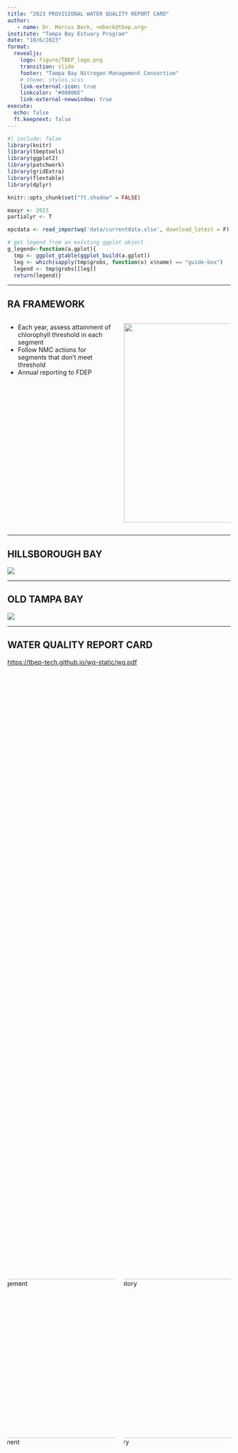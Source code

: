 ```yaml
---
title: "2023 PROVISIONAL WATER QUALITY REPORT CARD"
author: 
   - name: Dr. Marcus Beck, <mbeck@tbep.org>
institute: "Tampa Bay Estuary Program"
date: "10/6/2023"
format:
  revealjs:
    logo: figure/TBEP_logo.png
    transition: slide
    footer: "Tampa Bay Nitrogen Management Consortium"
    # theme: styles.scss
    link-external-icon: true
    linkcolor: "#00806E"
    link-external-newwindow: true
execute:
  echo: false
  ft.keepnext: false
---
```


```r
#| include: false
library(knitr)
library(tbeptools)
library(ggplot2)
library(patchwork)
library(gridExtra)
library(flextable)
library(dplyr)

knitr::opts_chunk$set("ft.shadow" = FALSE)

maxyr <- 2023
partialyr <- T

epcdata <- read_importwq('data/currentdata.xlsx', download_latest = F)

# get legend from an existing ggplot object
g_legend<-function(a.gplot){
  tmp <- ggplot_gtable(ggplot_build(a.gplot))
  leg <- which(sapply(tmp$grobs, function(x) x$name) == "guide-box")
  legend <- tmp$grobs[[leg]]
  return(legend)}
```

------------------------------------------------------------------------

## RA FRAMEWORK

::: columns
::: {.column width="50%"}
-   Each year, assess attainment of chlorophyll threshold in each segment
-   Follow NMC actions for segments that don't meet threshold
-   Annual reporting to FDEP
:::

::: {.column width="50%"}
![](figure/decisionframework.png){width="450" fig-align="center"}
:::
:::

------------------------------------------------------------------------

## HILLSBOROUGH BAY

![](figure/hbra.jpg)

------------------------------------------------------------------------

## OLD TAMPA BAY

![](figure/otbra.jpg)

------------------------------------------------------------------------

## WATER QUALITY REPORT CARD

<https://tbep-tech.github.io/wq-static/wq.pdf>

::::: {.columns style='display: flex !important; height: 80%;'}

::: {.column width="50%" style="display: flex; justify-content: center; align-items: center;"}
![Management](figure/wq2022prov1.jpg){width="360"} 
:::

::: {.column width="50%" style="display: flex; justify-content: center; align-items: center;"}
![Regulatory](figure/wq2022prov2.jpg){width="360"} 
:::

:::::


------------------------------------------------------------------------

## MANAGEMENT ACTIONS

* Each bay segment assigned a management action

![](figure/wqactions.jpg)

------------------------------------------------------------------------

## MANAGEMENT RESULTS

```r
#| label: tbl-segtab
#| tbl-cap: "Table caption yeeeaaaaa"
totab <- anlz_yrattain(epcdata, yrsel = maxyr, partialyr = partialyr) %>%
  mutate(
    chla_val = round(chla_val, 1),
    chla_target = round(chla_target, 1),
    la_val = round(la_val, 2), 
    la_target = round(la_target, 2), 
    outcome = case_when(
      outcome == 'green' ~ '#2DC938',
      outcome == 'yellow' ~ '#E9C318', 
      outcome == 'red' ~ '#CC3231'
    )
  )

outcome <- totab$outcome
totab <- totab %>% 
  dplyr::select(-outcome)

cap.val <- paste0('Water quality outcomes for ', maxyr , '.')

tab <- flextable::flextable(totab) %>% 
  flextable::bg(j = 'bay_segment', bg = outcome) %>% 
  flextable::add_header_row(colwidths = c(1, 2, 2), values = c('Segment', 'Chl-a (ug/L)', 'light')) %>% 
  flextable::compose(
    i = 1, j = 4:5, part = "header",
    value = as_paragraph("Light Penetration (m", as_sup("-1"), ')') 
  ) %>% 
  flextable::set_header_labels(values = c('', maxyr, 'target', maxyr, 'target')) %>% 
  flextable::align(align = 'center', part = 'all', j = 2:5)# %>% 
  # flextable::set_caption(cap.val) %>% 
  # flextable::set_table_properties(layout = 'autofit')
tab %>% 
  fontsize(size = 14, part = 'all') %>% 
  padding(padding = 0, part = 'all') %>% 
  line_spacing(space = 0, part = 'body') %>% 
  line_spacing(space = 0, part = 'header')
```

* Sep - Dec based on average from five years prior

------------------------------------------------------------------------

## MANAGEMENT OUTCOMES

```r
flextable(head(cars))
```

<!-- ```{r} -->
<!-- show_matrix(epcdata, txtsz = NULL, yrrng = c(1975, maxyr), partialyr = T) + -->
<!--   scale_y_continuous(expand = c(0,0), breaks = sort(unique(epcdata$yr))) + -->
<!--   coord_flip() + -->
<!--   theme(axis.text.x = element_text(angle = 45, hjust = 1, size = 9)) -->
<!-- ``` -->

<!-- ------------------------------------------------------------------------ -->

<!-- ## OLD TAMPA BAY DETAILS -->

<!-- ```{r} -->
<!-- show_segplotly(epcdata, yrrng = c(1975, maxyr), bay_segment = 'OTB', partialyr = T, height = 600) -->
<!-- ``` -->

<!-- ------------------------------------------------------------------------ -->

<!-- ## REGULATORY OUTCOMES -->

<!-- ```{r} -->
<!-- show_wqmatrix(epcdata, txtsz = NULL, yrrng = c(1975, maxyr), partialyr = T) + -->
<!--   scale_y_continuous(expand = c(0,0), breaks = sort(unique(epcdata$yr))) + -->
<!--   coord_flip() + -->
<!--   theme(axis.text.x = element_text(angle = 45, hjust = 1, size = 9)) -->
<!-- ``` -->

<!-- ------------------------------------------------------------------------ -->

<!-- ## CHLOROPHYLL TRENDS -->

<!-- ```{r} -->
<!-- #| fig-height: 6 -->
<!-- yrrng <- c(1975, maxyr) -->
<!-- txtcol <- 'black' -->
<!-- thrthm <- theme( -->
<!--     plot.background = element_rect(fill = NA, color = NA), -->
<!--     axis.text.y = element_text(colour = txtcol, size = 12), -->
<!--     axis.title = element_blank(), -->
<!--     plot.title = element_text(size = 15, colour = txtcol), -->
<!--     legend.text = element_text(size = 12, colour = txtcol), -->
<!--     axis.text.x = element_text(colour = txtcol, angle = 0, size = 12, hjust = 0.5) -->
<!--   ) -->
<!-- sclx <- scale_x_continuous(breaks = seq(1975, maxyr, by = 5)) -->
<!-- p1 <- show_thrplot(epcdata, bay_segment = "OTB", thr = "chla", yrrng = yrrng, partialyr = partialyr) + sclx + thrthm -->
<!-- p1leg <- g_legend(p1) -->
<!-- p1 <- p1 + theme(legend.positio = 'none') -->
<!-- p2 <- show_thrplot(epcdata, bay_segment = "HB", thr = "chla", yrrng = yrrng, partialyr = partialyr) + sclx + thrthm + theme(legend.position = 'none') -->
<!-- p3 <- show_thrplot(epcdata, bay_segment = "MTB", thr = "chla", yrrng = yrrng, partialyr = partialyr) + sclx + thrthm + theme(legend.position = 'none') -->
<!-- p4 <- show_thrplot(epcdata, bay_segment = "LTB", thr = "chla", yrrng = yrrng, partialyr = partialyr) + sclx + thrthm + theme(legend.position = 'none') -->

<!-- # align -->
<!-- # Get the widths -->
<!-- pA <- ggplot_gtable(ggplot_build(p1)) -->
<!-- pB <- ggplot_gtable(ggplot_build(p2)) -->
<!-- pC <- ggplot_gtable(ggplot_build(p3)) -->
<!-- pD <- ggplot_gtable(ggplot_build(p4)) -->
<!-- maxWidth = grid::unit.pmax(pA$widths[2:3], pB$widths[2:3], pD$widths[2:3], pD$widths[2:3]) -->

<!-- # Set the widths -->
<!-- pA$widths[2:3] <- maxWidth -->
<!-- pB$widths[2:3] <- maxWidth -->
<!-- pC$widths[2:3] <- maxWidth -->
<!-- pD$widths[2:3] <- maxWidth -->

<!-- grid.arrange( -->
<!--   p1leg, -->
<!--   arrangeGrob(pA, pB, ncol = 2), -->
<!--   arrangeGrob(pC, pD, ncol = 2), -->
<!--   ncol = 1, heights = c(0.1, 1, 1) -->
<!-- ) -->
<!-- ``` -->

<!-- ------------------------------------------------------------------------ -->

<!-- ## SEASONAL TRENDS -->

<!-- ```{r} -->
<!-- #| fig-height: 6 -->
<!-- yrrng <- c(1975, maxyr) -->
<!-- txtcol <- 'black' -->
<!-- thrthm <- theme( -->
<!--     plot.background = element_rect(fill = NA, color = NA), -->
<!--     axis.text.y = element_text(colour = txtcol, size = 12), -->
<!--     axis.title = element_blank(), -->
<!--     plot.title = element_text(size = 15, colour = txtcol), -->
<!--     legend.text = element_text(size = 12, colour = txtcol), -->
<!--     axis.text.x = element_text(size = 10, colour = txtcol, angle = 0, hjust = 0.5) -->
<!--   ) -->

<!-- p1 <- show_boxplot(epcdata, bay_segment = "OTB", yrrng = yrrng, yrsel = maxyr, partialyr = partialyr) + thrthm -->
<!-- p1leg <- g_legend(p1) -->
<!-- p1 <- p1 + theme(legend.position = 'none') -->
<!-- p2 <- show_boxplot(epcdata, bay_segment = "HB", yrrng = yrrng, yrsel = maxyr, partialyr = partialyr) + thrthm + theme(legend.position = 'none') -->
<!-- p3 <- show_boxplot(epcdata, bay_segment = "MTB", yrrng = yrrng, yrsel = maxyr, partialyr = partialyr) + thrthm + theme(legend.position = 'none') -->
<!-- p4 <- show_boxplot(epcdata, bay_segment = "LTB",  yrrng = yrrng, yrsel = maxyr, partialyr = partialyr) + thrthm + theme(legend.position = 'none') -->

<!-- # align -->
<!-- # Get the widths -->
<!-- pA <- ggplot_gtable(ggplot_build(p1)) -->
<!-- pB <- ggplot_gtable(ggplot_build(p2)) -->
<!-- pC <- ggplot_gtable(ggplot_build(p3)) -->
<!-- pD <- ggplot_gtable(ggplot_build(p4)) -->
<!-- maxWidth = grid::unit.pmax(pA$widths[2:3], pB$widths[2:3], pD$widths[2:3], pD$widths[2:3]) -->

<!-- # Set the widths -->
<!-- pA$widths[2:3] <- maxWidth -->
<!-- pB$widths[2:3] <- maxWidth -->
<!-- pC$widths[2:3] <- maxWidth -->
<!-- pD$widths[2:3] <- maxWidth -->

<!-- grid.arrange( -->
<!--   p1leg, -->
<!--   arrangeGrob(pA, pB, ncol = 2), -->
<!--   arrangeGrob(pC, pD, ncol = 2), -->
<!--   ncol = 1, heights = c(0.1, 1, 1) -->
<!-- ) -->
<!-- ``` -->

------------------------------------------------------------------------

## CONCLUSIONS

* All segments provisionally meet management targets and regulatory thresholds in 2023 (through August)
* Second year of 2022 - 2026 RA period
* [2022 RA Update](https://docs.google.com/document/d/1e3KpnZFPJNm8TFlpSEfj3fHIa2nc6KfmKsn5LzaEp1g/edit?disco=AAAAaa0p5rc)
* Need to assess assimilative capacity of OTB 

